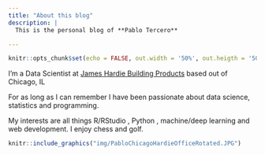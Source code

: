 ```yaml
---
title: "About this blog"
description: |
  This is the personal blog of **Pablo Tercero**

---
```


```r
knitr::opts_chunk$set(echo = FALSE, out.width = '50%', out.heigth = '50%')
```

I'm a Data Scientist at [James Hardie Building Products](https://www.jameshardie.com/) based out of Chicago, IL

For as long as I can remember I have been passionate about data science, statistics and programming.

My interests are all things R/RStudio , Python , machine/deep learning and web development. I enjoy chess and golf.


```r
knitr::include_graphics("img/PabloChicagoHardieOfficeRotated.JPG")
```
